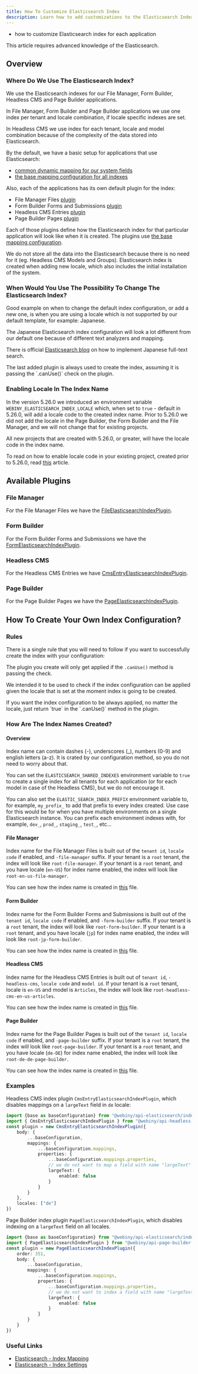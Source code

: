 ```yaml
---
title: How To Customize Elasticsearch Index
description: Learn how to add customizations to the Elasticsearch Index.
---
```



<Alert type="success" title="What you'll learn">

- how to customize Elasticsearch index for each application

</Alert>

<Alert type="danger">
  This article requires advanced knowledge of the Elasticsearch.
</Alert>

## Overview


### Where Do We Use The Elasticsearch Index?

We use the Elasticsearch indexes for our File Manager, Form Builder, Headless CMS and Page Builder applications.

In File Manager, Form Builder and Page Builder applications we use one index per tenant and locale combination, if locale specific indexes are set.

In Headless CMS we use index for each tenant, locale and model combination because of the complexity of the data stored into Elasticsearch.

By the default, we have a basic setup for applications that use Elasticsearch:
* [common dynamic mapping for our system fields](https://github.com/webiny/webiny-js/blob/feat/elasticsearch/japanese-index-template/packages/api-elasticsearch/src/indexConfiguration/common.ts)
* [the base mapping configuration for all indexes](https://github.com/webiny/webiny-js/blob/feat/elasticsearch/japanese-index-template/packages/api-elasticsearch/src/indexConfiguration/base.ts)

Also, each of the applications has its own default plugin for the index:
* File Manager Files [plugin](https://github.com/webiny/webiny-js/blob/feat/elasticsearch/japanese-index-template/packages/api-file-manager-ddb-es/src/elasticsearch/indices/base.ts)
* Form Builder Forms and Submissions [plugin](https://github.com/webiny/webiny-js/blob/feat/elasticsearch/japanese-index-template/packages/api-form-builder-so-ddb-es/src/elasticsearch/indices/base.ts)
* Headless CMS Entries [plugin](https://github.com/webiny/webiny-js/blob/feat/elasticsearch/japanese-index-template/packages/api-headless-cms-ddb-es/src/elasticsearch/indices/base.ts)
* Page Builder Pages [plugin](https://github.com/webiny/webiny-js/blob/feat/elasticsearch/japanese-index-template/packages/api-page-builder-so-ddb-es/src/elasticsearch/indices/base.ts)

Each of those plugins define how the Elasticsearch index for that particular application will look like when it is created. The plugins use [the base mapping configuration](https://github.com/webiny/webiny-js/blob/feat/elasticsearch/japanese-index-template/packages/api-elasticsearch/src/indexConfiguration/base.ts).


<Alert type="info">
  We do not store all the data into the Elasticsearch because there is no need for it (eg. Headless CMS Models and Groups).
</Alert>

<Alert type="warning">
  Elasticsearch index is created when adding new locale, which also includes the initial installation of the system.
</Alert>

### When Would You Use The Possibility To Change The Elasticsearch Index?

Good example on when to change the default index configuration, or add a new one, is when you are using a locale which is not supported by our default template, for example: Japanese.

The Japanese Elasticsearch index configuration will look a lot different from our default one because of different text analyzers and mapping.

There is official [Elasticsearch blog](https://www.elastic.co/blog/how-to-implement-japanese-full-text-search-in-elasticsearch) on how to implement Japanese full-text search.

<Alert type="info">
  The last added plugin is always used to create the index, assuming it is passing the `.canUse()` check on the plugin. 
</Alert>

### Enabling Locale In The Index Name

In the version 5.26.0 we introduced an environment variable `WEBINY_ELASTICSEARCH_INDEX_LOCALE` which, when set to `true` - default in 5.26.0, will add a locale code to the created index name.
Prior to 5.26.0 we did not add the locale in the Page Builder, the Form Builder and the File Manager, and we will not change that for existing projects.

All new projects that are created with  5.26.0, or greater, will have the locale code in the index name.

To read on how to enable locale code in your existing project, created prior to 5.26.0, read [this](/docs/core-development-concepts/extending-and-customizing/how-to-change-elasticsearch-index-name-to-contain-locale) article.

## Available Plugins

### File Manager
For the File Manager Files we have the [FileElasticsearchIndexPlugin](https://github.com/webiny/webiny-js/blob/feat/elasticsearch/japanese-index-template/packages/api-file-manager-ddb-es/src/plugins/FileElasticsearchIndexPlugin.ts).

### Form Builder
For the Form Builder Forms and Submissions we have the [FormElasticsearchIndexPlugin](https://github.com/webiny/webiny-js/blob/feat/elasticsearch/japanese-index-template/packages/api-form-builder-so-ddb-es/src/plugins/FormElasticsearchIndexPlugin.ts).

### Headless CMS
For the Headless CMS Entries we have [CmsEntryElasticsearchIndexPlugin](https://github.com/webiny/webiny-js/blob/feat/elasticsearch/japanese-index-template/packages/api-headless-cms-ddb-es/src/plugins/CmsEntryElasticsearchIndexPlugin.ts).

### Page Builder
For the Page Builder Pages we have the [PageElasticsearchIndexPlugin](https://github.com/webiny/webiny-js/blob/feat/elasticsearch/japanese-index-template/packages/api-page-builder-so-ddb-es/src/plugins/definitions/PageElasticsearchIndexPlugin.ts).

## How To Create Your Own Index Configuration?

### Rules
There is a single rule that you will need to follow if you want to successfully create the index with your configuration:

The plugin you create will only get applied if the `.canUse()` method is passing the check.

We intended it to be used to check if the index configuration can be applied given the locale that is set at the moment index is going to be created.

<Alert type="info">
  If you want the index configuration to be always applied, no matter the locale, just return `true` in the `.canUse()` method in the plugin.
</Alert>

### How Are The Index Names Created?

#### Overview

Index name can contain dashes (-), underscores (_), numbers (0-9) and english letters (a-z). It is crated by our configuration method, so you do not need to worry about that.

You can set the `ELASTICSEARCH_SHARED_INDEXES` environment variable to `true` to create a single index for all tenants for each application (or for each model in case of the Headless CMS), but we do not encourage it.

You can also set the `ELASTIC_SEARCH_INDEX_PREFIX` environment variable to, for example, `my_prefix_` to add that prefix to every index created.
Use case for this would be for when you have multiple environments on a single Elasticsearch instance. You can prefix each environment indexes with, for example, `dev_`, `prod_`, `staging_`, `test_`, etc...

#### File Manager

Index name for the File Manager Files is built out of the `tenant id`, `locale code` if enabled, and `-file-manager` suffix.
If your tenant is a `root` tenant, the index will look like `root-file-manager`.
If your tenant is a `root` tenant, and you have locale (`en-US`) for index name enabled, the index will look like `root-en-us-file-manager`.

You can see how the index name is created in [this](https://github.com/webiny/webiny-js/blob/feat/elasticsearch/japanese-index-template/packages/api-file-manager-ddb-es/src/configurations.ts) file.

#### Form Builder

Index name for the Form Builder Forms and Submissions is built out of the `tenant id`, `locale code` if enabled, and `-form-builder` suffix.
If your tenant is a `root` tenant, the index will look like `root-form-builder`.
If your tenant is a `root` tenant, and you have locale (`jp`) for index name enabled, the index will look like `root-jp-form-builder`.

You can see how the index name is created in [this](https://github.com/webiny/webiny-js/blob/feat/elasticsearch/japanese-index-template/packages/api-form-builder-so-ddb-es/src/configurations.ts) file.

#### Headless CMS

Index name for the Headless CMS Entries is built out of `tenant id`, `-headless-cms`, `locale code` and `model id`.
If your tenant is a `root` tenant, locale is `en-US` and model is `Articles`, the index will look like `root-headless-cms-en-us-articles`.

You can see how the index name is created in [this](https://github.com/webiny/webiny-js/blob/feat/elasticsearch/japanese-index-template/packages/api-headless-cms-ddb-es/src/configurations.ts) file.

#### Page Builder

Index name for the Page Builder Pages is built out of the `tenant id`, `locale code` if enabled, and `-page-builder` suffix.
If your tenant is a `root` tenant, the index will look like `root-page-builder`.
If your tenant is a `root` tenant, and you have locale (`de-DE`) for index name enabled, the index will look like `root-de-de-page-builder`.

You can see how the index name is created in [this](https://github.com/webiny/webiny-js/blob/feat/elasticsearch/japanese-index-template/packages/api-page-builder-so-ddb-es/src/configurations.ts) file.



### Examples

Headless CMS index plugin `CmsEntryElasticsearchIndexPlugin`, which disables mappings on a `largeText` field in `de` locale:
```typescript
import {base as baseConfiguration} from "@webiny/api-elasticsearch/indexConfiguration/base"
import { CmsEntryElasticsearchIndexPlugin } from "@webiny/api-headless-cms-ddb-es/plugins/CmsEntryElasticsearchIndexPlugin";
const plugin = new CmsEntryElasticsearchIndexPlugin({
    body: {
        ...baseConfiguration,
        mappings: {
            ...baseConfiguration.mappings,
            properties: {
                ...baseConfiguration.mappings.properties,
                // we do not want to map a field with name "largeText"
                largeText: {
                    enabled: false
                }
            }
        }
    },
    locales: ["de"]
})
```


Page Builder index plugin `PageElasticsearchIndexPlugin`, which disables indexing on a `largeText` field on all locales.
```typescript
import {base as baseConfiguration} from "@webiny/api-elasticsearch/indexConfiguration/base"
import { PageElasticsearchIndexPlugin } from "@webiny/api-page-builder-so-ddb-es/plugins/definitions/PageElasticsearchIndexPlugin";
const plugin = new PageElasticsearchIndexPlugin({
    order: 351,
    body: {
        ...baseConfiguration,
        mappings: {
            ...baseConfiguration.mappings,
            properties: {
                ...baseConfiguration.mappings.properties,
                // we do not want to index a field with name "largeText"
                largeText: {
                    enabled: false
                }
            }
        }
    }
})
```


### Useful Links

* [Elasticsearch - Index Mapping](https://www.elastic.co/guide/en/elasticsearch/reference/7.17/mapping.html)
* [Elasticsearch - Index Settings](https://www.elastic.co/guide/en/elasticsearch/reference/7.17/index-modules.html#index-modules-settings)

